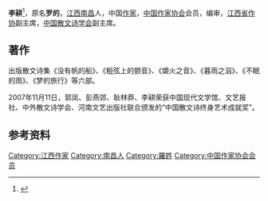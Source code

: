 '''李耕'''{{BD|1928年|2月10日|2018年|8月24日|catIdx=Li}}<ref>{{Cite web|url=http://www.chinawriter.com.cn/n1/2018/1010/c403981-30331339.html|title=李耕同志逝世--会员--中国作家网|accessdate=2018-11-24|last=|work=www.chinawriter.com.cn|archive-date=2018-11-24|archive-url=https://web.archive.org/web/20181124162350/http://www.chinawriter.com.cn/n1/2018/1010/c403981-30331339.html|dead-url=no}}</ref>，原名'''罗的'''，[[江西|江西]][[南昌|南昌]]人，中国[[作家|作家]]，[[中国作家协会|中国作家协会]]会员，编审，[[江西省作协|江西省作协]]副主席，[[中国散文诗学会|中国散文诗学会]]副主席。

==著作==
出版散文诗集《没有帆的船》、《粗弦上的颤音》、《爝火之音》、《暮雨之泅》、《不眠的雨》、《梦的旅行》等六部。

2007年11月11日，郭凤、彭燕郊、耿林莽、李耕荣获中国现代文学馆、文艺报社、中外散文诗学会、河南文艺出版社联合颁发的“中国散文诗终身艺术成就奖”。

== 参考资料 ==
{{reflist}}

{{Authority control}}
{{DEFAULTSORT:L}}
[[Category:江西作家|Category:江西作家]]
[[Category:南昌人|Category:南昌人]]
[[Category:羅姓|Category:羅姓]]
[[Category:中国作家协会会员|Category:中国作家协会会员]]